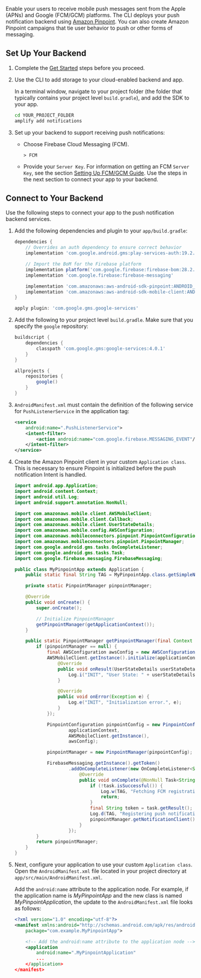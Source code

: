 Enable your users to receive mobile push messages sent from the Apple (APNs) and Google (FCM/GCM) platforms. The CLI deploys your push notification backend using [Amazon Pinpoint](http://docs.aws.amazon.com/pinpoint/latest/developerguide/). You can also create Amazon Pinpoint campaigns that tie user behavior to push or other forms of messaging.

## Set Up Your Backend

1. Complete the [Get Started](/[platform]/start/getting-started/introduction/) steps before you proceed.

1. Use the CLI to add storage to your cloud-enabled backend and app.

   In a terminal window, navigate to your project folder (the folder that typically contains your project level `build.gradle`), and add the SDK to your app.

   ```bash
   cd YOUR_PROJECT_FOLDER
   amplify add notifications
   ```

1. Set up your backend to support receiving push notifications:

   - Choose Firebase Cloud Messaging (FCM).

     ```console
     > FCM
     ```

   - Provide your `Server Key`. For information on getting an FCM `Server Key`, see the section [Setting Up FCM/GCM Guide](/[platform]/sdk/push-notifications/setup-push-service/). Use the steps in the next section to connect your app to your backend.

## Connect to Your Backend

Use the following steps to connect your app to the push notification backend services.

1. Add the following dependencies and plugin to your `app/build.gradle`:

   ```groovy
   dependencies {
       // Overrides an auth dependency to ensure correct behavior
       implementation 'com.google.android.gms:play-services-auth:19.2.0'

       // Import the BoM for the Firebase platform
       implementation platform('com.google.firebase:firebase-bom:28.2.1')
       implementation 'com.google.firebase:firebase-messaging'

       implementation 'com.amazonaws:aws-android-sdk-pinpoint:ANDROID_SDK_VERSION'
       implementation 'com.amazonaws:aws-android-sdk-mobile-client:ANDROID_SDK_VERSION'
   }

   apply plugin: 'com.google.gms.google-services'
   ```

1. Add the following to your project level `build.gradle`. Make sure that you specify the `google` repository:

   ```groovy
   buildscript {
       dependencies {
           classpath 'com.google.gms:google-services:4.0.1'
       }
   }

   allprojects {
       repositories {
           google()
       }
   }
   ```

1. `AndroidManifest.xml` must contain the definition of the following service for `PushListenerService` in the application tag:

   ```xml
   <service
       android:name=".PushListenerService">
       <intent-filter>
           <action android:name="com.google.firebase.MESSAGING_EVENT"/>
       </intent-filter>
   </service>
   ```

1. Create the Amazon Pinpoint client in your custom `Application class`. This is necessary to ensure Pinpoint is initialized before the push notification Intent is handled.

   ```java
   import android.app.Application;
   import android.content.Context;
   import android.util.Log;
   import android.support.annotation.NonNull;

   import com.amazonaws.mobile.client.AWSMobileClient;
   import com.amazonaws.mobile.client.Callback;
   import com.amazonaws.mobile.client.UserStateDetails;
   import com.amazonaws.mobile.config.AWSConfiguration;
   import com.amazonaws.mobileconnectors.pinpoint.PinpointConfiguration;
   import com.amazonaws.mobileconnectors.pinpoint.PinpointManager;
   import com.google.android.gms.tasks.OnCompleteListener;
   import com.google.android.gms.tasks.Task;
   import com.google.firebase.messaging.FirebaseMessaging;

   public class MyPinpointApp extends Application {
       public static final String TAG = MyPinpointApp.class.getSimpleName();

       private static PinpointManager pinpointManager;

       @Override
       public void onCreate() {
           super.onCreate();

           // Initialize PinpointManager
           getPinpointManager(getApplicationContext());
       }

       public static PinpointManager getPinpointManager(final Context applicationContext) {
           if (pinpointManager == null) {
               final AWSConfiguration awsConfig = new AWSConfiguration(applicationContext);
               AWSMobileClient.getInstance().initialize(applicationContext, awsConfig, new Callback<UserStateDetails>() {
                   @Override
                   public void onResult(UserStateDetails userStateDetails) {
                       Log.i("INIT", "User State: " + userStateDetails.getUserState());
                   }

                   @Override
                   public void onError(Exception e) {
                       Log.e("INIT", "Initialization error.", e);
                   }
               });

               PinpointConfiguration pinpointConfig = new PinpointConfiguration(
                       applicationContext,
                       AWSMobileClient.getInstance(),
                       awsConfig);

               pinpointManager = new PinpointManager(pinpointConfig);

               FirebaseMessaging.getInstance().getToken()
                       .addOnCompleteListener(new OnCompleteListener<String>() {
                           @Override
                           public void onComplete(@NonNull Task<String> task) {
                               if (!task.isSuccessful()) {
                                   Log.w(TAG, "Fetching FCM registration token failed", task.getException());
                                   return;
                               }
                               final String token = task.getResult();
                               Log.d(TAG, "Registering push notifications token: " + token);
                               pinpointManager.getNotificationClient().registerDeviceToken(token);
                           }
                       });
           }
           return pinpointManager;
       }
   }
   ```

1. Next, configure your application to use your custom `Application class`. Open the `AndroidManifest.xml` file located in your project directory at `app/src/main/AndroidManifest.xml`.

   Add the `android:name` attribute to the application node. For example, if the application name is _MyPinpointApp_ and the new class is named _MyPinpointApplication_, the update to the `AndroidManifest.xml` file looks as follows:

   ```xml
   <?xml version="1.0" encoding="utf-8"?>
   <manifest xmlns:android="http://schemas.android.com/apk/res/android"
       package="com.example.MyPinpointApp">

       <!-- Add the android:name attribute to the application node -->
       <application
           android:name=".MyPinpointApplication"
           ...
       </application>
   </manifest>
   ```
